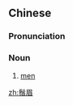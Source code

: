 ==Chinese==
{{zh-forms|lit=beard and eyebrows|s=须眉}}

===Pronunciation===
{{zh-pron
|m=xūméi
|c=sou1 mei4
|mn=qz,xm:su-bî/zz:si-bî
|cat=n
}}

===Noun===
{{zh-noun}}

# {{lb|zh|figurative}} [[men]]

[[zh:鬚眉]]